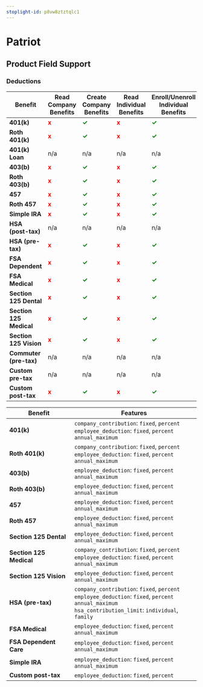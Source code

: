 ```yaml
---
stoplight-id: p8vw8ztztqlc1
---
```


# Patriot

<!--## Initial Integration Set Up [uncomment to add section]-->

<!--## Employer Onboarding [uncomment to add section]-->

## Product Field Support

### Deductions

<!--
type: tab
title: Supported Operations
-->

Benefit | Read Company Benefits | Create Company Benefits | Read Individual Benefits | Enroll/Unenroll Individual Benefits
--------|----------|---------|------------|------------
**401(k)** | <strong><span style="color:red">x</span></strong> | <strong><span style="color:green">✓</span></strong> | <strong><span style="color:red">x</span></strong> | <strong><span style="color:green">✓</span></strong> |
**Roth 401(k)** | <strong><span style="color:red">x</span></strong> | <strong><span style="color:green">✓</span></strong> | <strong><span style="color:red">x</span></strong> | <strong><span style="color:green">✓</span></strong> |
**401(k) Loan** | n/a | n/a | n/a | n/a |
**403(b)** | <strong><span style="color:red">x</span></strong> | <strong><span style="color:green">✓</span></strong> | <strong><span style="color:red">x</span></strong> | <strong><span style="color:green">✓</span></strong> |
**Roth 403(b)** | <strong><span style="color:red">x</span></strong> | <strong><span style="color:green">✓</span></strong> | <strong><span style="color:red">x</span></strong> | <strong><span style="color:green">✓</span></strong> |
**457** | <strong><span style="color:red">x</span></strong> | <strong><span style="color:green">✓</span></strong> | <strong><span style="color:red">x</span></strong> | <strong><span style="color:green">✓</span></strong> |
**Roth 457**  | <strong><span style="color:red">x</span></strong> | <strong><span style="color:green">✓</span></strong> | <strong><span style="color:red">x</span></strong> | <strong><span style="color:green">✓</span></strong> |
**Simple IRA** | <strong><span style="color:red">x</span></strong> | <strong><span style="color:green">✓</span></strong> | <strong><span style="color:red">x</span></strong> | <strong><span style="color:green">✓</span></strong> |
**HSA (post-tax)** | n/a | n/a | n/a | n/a |
**HSA (pre-tax)** | <strong><span style="color:red">x</span></strong> | <strong><span style="color:green">✓</span></strong> | <strong><span style="color:red">x</span></strong> | <strong><span style="color:green">✓</span></strong> |
**FSA Dependent** | <strong><span style="color:red">x</span></strong> | <strong><span style="color:green">✓</span></strong> | <strong><span style="color:red">x</span></strong> | <strong><span style="color:green">✓</span></strong> |
**FSA Medical** | <strong><span style="color:red">x</span></strong> | <strong><span style="color:green">✓</span></strong> | <strong><span style="color:red">x</span></strong> | <strong><span style="color:green">✓</span></strong> |
**Section 125 Dental** | <strong><span style="color:red">x</span></strong> | <strong><span style="color:green">✓</span></strong> | <strong><span style="color:red">x</span></strong> | <strong><span style="color:green">✓</span></strong> |
**Section 125 Medical** | <strong><span style="color:red">x</span></strong> | <strong><span style="color:green">✓</span></strong> | <strong><span style="color:red">x</span></strong> | <strong><span style="color:green">✓</span></strong> |
**Section 125 Vision** | <strong><span style="color:red">x</span></strong> | <strong><span style="color:green">✓</span></strong> | <strong><span style="color:red">x</span></strong> | <strong><span style="color:green">✓</span></strong> |
**Commuter (pre-tax)** | n/a | n/a | n/a | n/a |
**Custom pre-tax** | n/a | n/a | n/a | n/a |
**Custom post-tax** | <strong><span style="color:red">x</span></strong> | <strong><span style="color:green">✓</span></strong> | <strong><span style="color:red">x</span></strong> | <strong><span style="color:green">✓</span></strong> |

<!--
type: tab
title: Supported Features
-->

Benefit | Features
--------|----------
**401(k)** | `company_contribution`: `fixed`, `percent`<br>`employee_deduction`: `fixed`, `percent`<br>`annual_maximum`
**Roth 401(k)** | `company_contribution`: `fixed`, `percent`<br>`employee_deduction`: `fixed`, `percent`<br>`annual_maximum`
**403(b)** | `employee_deduction`: `fixed`, `percent`<br>`annual_maximum`
**Roth 403(b)**| `employee_deduction`: `fixed`, `percent`<br>`annual_maximum`
**457** | `employee_deduction`: `fixed`, `percent`<br>`annual_maximum`
**Roth  457** | `employee_deduction`: `fixed`, `percent`<br>`annual_maximum`
**Section 125 Dental** | `employee_deduction`: `fixed`, `percent`<br>`annual_maximum`
**Section 125 Medical**| `company_contribution`: `fixed`, `percent`<br>`employee_deduction`: `fixed`, `percent`<br>`annual_maximum`
**Section 125 Vision** | `employee_deduction`: `fixed`, `percent`<br>`annual_maximum`
**HSA (pre-tax)**| `company_contribution`: `fixed`, `percent`<br>`employee_deduction`: `fixed`, `percent`<br>`annual_maximum`<br>`hsa_contribution_limit`: `individual`, `family`
**FSA Medical** | `employee_deduction`: `fixed`, `percent`<br>`annual_maximum`
**FSA Dependent Care** | `employee_deduction`: `fixed`, `percent`<br>`annual_maximum`
**Simple IRA** | `employee_deduction`: `fixed`, `percent`<br>`annual_maximum`
**Custom post-tax** | `employee_deduction`: `fixed`, `percent`

<!-- type: tab-end -->
